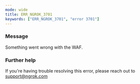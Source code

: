 ```yaml
---
mode: wide
title: ERR_NGROK_3701
keywords: ["ERR_NGROK_3701", "error 3701"]
---
```



### Message

Something went wrong with the WAF.

<ErrorDetails />

### Further help

If you're having trouble resolving this error, please reach out to [support@ngrok.com](mailto:support@ngrok.com?subject=Help%20with%20ERR_NGROK_3701)
